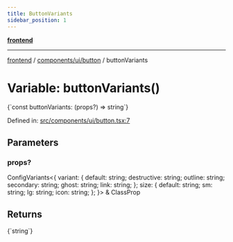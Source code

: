 ```yaml
---
title: ButtonVariants
sidebar_position: 1
---
```



[**frontend**](../../../..)

***

[frontend](../../../..) / [components/ui/button](..) / buttonVariants

# Variable: buttonVariants()

<CodeBlock language="ts">
{`const buttonVariants: (props?) => string`}
</CodeBlock>

Defined in: [src/components/ui/button.tsx:7](https://github.com/svsticky/CommitteeClash/blob/f974faa16c13593c1cc0eea50bf89b045abdabb5/frontend/src/components/ui/button.tsx#L7)

## Parameters

### props?

ConfigVariants\<\{ variant: \{ default: string; destructive: string; outline: string; secondary: string; ghost: string; link: string; \}; size: \{ default: string; sm: string; lg: string; icon: string; \}; \}\> & ClassProp

## Returns
<CodeBlock language="ts">
{`string`}
</CodeBlock>